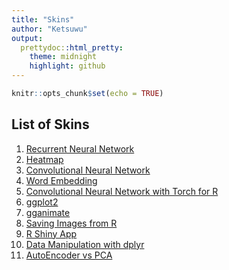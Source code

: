 ```yaml
---
title: "Skins"
author: "Ketsuwu"
output:
  prettydoc::html_pretty:
    theme: midnight
    highlight: github
---
```


```r
knitr::opts_chunk$set(echo = TRUE)
```

## List of Skins

1. [Recurrent Neural Network](https://brandonyph.github.io/Introduction-to-RNN-in-R/)
2. [Heatmap](https://github.com/brandonyph/Heatmap-Tutorial-in-R)
3. [Convolutional Neural Network](https://github.com/brandonyph/Introduction-to-CNN-in-R)
4. [Word Embedding](https://github.com/brandonyph/Introduction-to-Word-Embedding-in-R)
5. [Convolutional Neural Network with Torch for R](https://brandonyph.github.io/Torch-for-R-CNN-Example/)
6. [ggplot2](https://brandonyph.github.io/ggplot2-tutorial/)
7. [gganimate](https://brandonyph.github.io/gganimate-tutorial/)
8. [Saving Images from R](https://brandonyph.github.io/Saving-Plot-As-Image/)
9. [R Shiny App](https://github.com/brandonyph/R-Shinny-Tutorial)
10. [Data Manipulation with dplyr](https://brandonyph.github.io/Data-Manipulation-with-dplyr/)
11. [AutoEncoder vs PCA](https://github.com/brandonyph/AutoEncoder-vs-PCA-Dimensional-Reduction)
